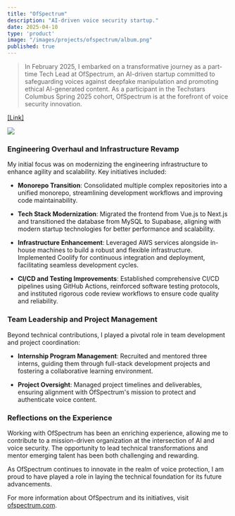 ```yaml
---
title: "OfSpectrum"
description: "AI-driven voice security startup."
date: 2025-04-10
type: 'product'
image: "/images/projects/ofspectrum/album.png"
published: true
---
```

> In February 2025, I embarked on a transformative journey as a part-time Tech Lead at OfSpectrum, an AI-driven startup committed to safeguarding voices against deepfake manipulation and promoting ethical AI-generated content. As a participant in the Techstars Columbus Spring 2025 cohort, OfSpectrum is at the forefront of voice security innovation.

[[Link]](https://ofspectrum.com/)

![](/images/projects/ofspectrum/github.png)

### Engineering Overhaul and Infrastructure Revamp

My initial focus was on modernizing the engineering infrastructure to enhance agility and scalability. Key initiatives included:

- **Monorepo Transition**: Consolidated multiple complex repositories into a unified monorepo, streamlining development workflows and improving code maintainability.

- **Tech Stack Modernization**: Migrated the frontend from Vue.js to Next.js and transitioned the database from MySQL to Supabase, aligning with modern startup technologies for better performance and scalability.

- **Infrastructure Enhancement**: Leveraged AWS services alongside in-house machines to build a robust and flexible infrastructure. Implemented Coolify for continuous integration and deployment, facilitating seamless development cycles.

- **CI/CD and Testing Improvements**: Established comprehensive CI/CD pipelines using GitHub Actions, reinforced software testing protocols, and instituted rigorous code review workflows to ensure code quality and reliability.

### Team Leadership and Project Management

Beyond technical contributions, I played a pivotal role in team development and project coordination:

- **Internship Program Management**: Recruited and mentored three interns, guiding them through full-stack development projects and fostering a collaborative learning environment.

- **Project Oversight**: Managed project timelines and deliverables, ensuring alignment with OfSpectrum's mission to protect and authenticate voice content.

### Reflections on the Experience

Working with OfSpectrum has been an enriching experience, allowing me to contribute to a mission-driven organization at the intersection of AI and voice security. The opportunity to lead technical transformations and mentor emerging talent has been both challenging and rewarding.

As OfSpectrum continues to innovate in the realm of voice protection, I am proud to have played a role in laying the technical foundation for its future advancements.

For more information about OfSpectrum and its initiatives, visit [ofspectrum.com](https://ofspectrum.com). 